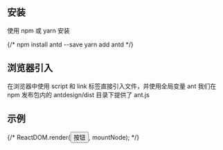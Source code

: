 <Meta title="开始/安装使用" />

## 安装
使用 npm 或 yarn 安装


{/* npm install antd --save
yarn add antd */}


## 浏览器引入
在浏览器中使用 script 和 link 标签直接引入文件，并使用全局变量 ant
我们在 npm 发布包内的 antdesign/dist 目录下提供了 ant.js

## 示例

{/* 
ReactDOM.render(<Button>按钮</Button>, mountNode); */}